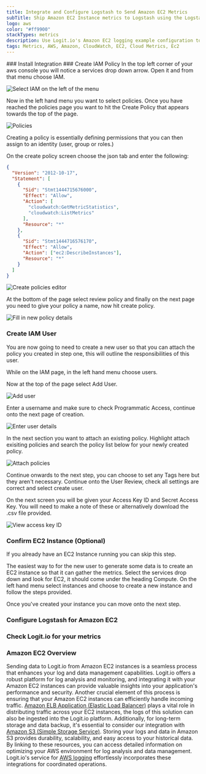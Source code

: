 ```yaml
---
title: Integrate and Configure Logstash to Send Amazon EC2 Metrics 
subTitle: Ship Amazon EC2 Instance metrics to Logstash using the Logstash Cloudwatch plugin
logo: aws
color: "#ff9900"
stackTypes: metrics
description: Use Logit.io's Amazon EC2 logging example configuration to easily forward and send your metrics to Logstash and Elasticsearch.
tags: Metrics, AWS, Amazon, CloudWatch, EC2, Cloud Metrics, Ec2
---
```


<Steps>
  ### Install Integration
  <InstallIntegration/>
  ### Create IAM Policy
  In the top left corner of your aws console you will notice a services drop down arrow. Open it and from that menu choose IAM.

  ![Select IAM on the left of the menu](@/images/integrations/aws-cloudwatch/aws-cloudwatch-1.png)

  Now in the left hand menu you want to select policies. Once you have reached the policies page you want to hit the Create Policy that appears towards the top of the page. 

  ![Policies](@/images/integrations/aws-cloudwatch/aws-cloudwatch-8.png)

  Creating a policy is essentially defining permissions that you can then assign to an identity (user, group or roles.)

  On the create policy screen choose the json tab and enter the following:

  ```json copy showLineNumbers
  {
    "Version": "2012-10-17",
    "Statement": [
      {
        "Sid": "Stmt1444715676000",
        "Effect": "Allow",
        "Action": [
          "cloudwatch:GetMetricStatistics",
          "cloudwatch:ListMetrics"
        ],
        "Resource": "*"
      },
      {
        "Sid": "Stmt1444716576170",
        "Effect": "Allow",
        "Action": ["ec2:DescribeInstances"],
        "Resource": "*"
      }
    ]
  }
  ```

  ![Create policies editor](@/images/integrations/aws-cloudwatch/aws-cloudwatch-3.png)

  At the bottom of the page select review policy and finally on the next page you need to give your policy a name, now hit create policy.

  ![Fill in new policy details](@/images/integrations/aws-cloudwatch/aws-cloudwatch-4.png)

  ### Create IAM User

  You are now going to need to create a new user so that you can attach the policy you 
  created in step one, this will outline the responsibilities of this user. 

  While on the IAM page, in the left hand menu choose users.

  Now at the top of the page select Add User.

  ![Add user](@/images/integrations/aws-cloudwatch/aws-cloudwatch-2.png)

  Enter a username and make sure to check Programmatic Access, continue onto the next page of creation.

  ![Enter user details](@/images/integrations/aws-cloudwatch/aws-cloudwatch-5.png)

  In the next section you want to attach an existing policy. Highlight attach exisiting policies and 
  search the policy list below for your newly created policy.

  ![Attach policies](@/images/integrations/aws-cloudwatch/aws-cloudwatch-6.png)

  Continue onwards to the next step, you can choose to set any Tags here but they aren't necessary. 
  Continue onto the User Review, check all settings are correct and select create user.

  On the next screen you will be given your Access Key ID and Secret Access Key. 
  You will need to make a note of these or alternatively download the .csv file provided.

  ![View access key ID](@/images/integrations/aws-cloudwatch/aws-cloudwatch-7.png)

  ### Confirm EC2 Instance (Optional)

  If you already have an EC2 Instance running you can skip this step.

  The easiest way to for the new user to generate some data is to create an EC2 instance so that it can gather the metrics. 
  Select the services drop down and look for EC2, it should come under the heading Compute. 
  On the left hand menu select instances and choose to create a new instance and follow the steps provided.

  Once you've created your instance you can move onto the next step.

  ### Configure Logstash for Amazon EC2

  <AddS3Input type="aws_ec2" utmMedium="metrics" utmCampaign="awsec2" />

  ### Check Logit.io for your metrics

  <LaunchStack source="ec2_metrics" utmMedium="metrics" utmCampaign="awsec2" />

</Steps>

### Amazon EC2 Overview

Sending data to Logit.io from Amazon EC2 instances is a seamless process that enhances 
your log and data management capabilities. Logit.io offers a robust platform for log 
analysis and monitoring, and integrating it with your Amazon EC2 instances can provide 
valuable insights into your application's performance and security. Another crucial element 
of this process is ensuring that your Amazon EC2 instances can efficiently handle incoming 
traffic. [Amazon ELB Application (Elastic Load Balancer)](/integrations/log-management/aws/elb-application) 
plays a vital role in distributing traffic across your EC2 instances, the logs of 
this solution can also be ingested into the Logit.io platform. Additionally, for 
long-term storage and data backup, it's essential to consider our integration with 
[Amazon S3 (Simple Storage Service)](/integrations/log-management/aws/s3). Storing your logs and data 
in Amazon S3 provides durability, scalability, and easy access to your historical 
data. By linking to these resources, you can access detailed information on optimizing 
your AWS environment for log analysis and data management. Logit.io's service for 
[AWS logging](https://logit.io/solutions/aws-logging/) effortlessly incorporates 
these integrations for coordinated operations.